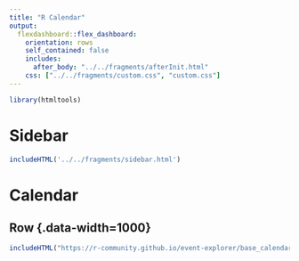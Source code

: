 ```yaml
---
title: "R Calendar"
output: 
  flexdashboard::flex_dashboard:
    orientation: rows
    self_contained: false
    includes:
      after_body: "../../fragments/afterInit.html"
    css: ["../../fragments/custom.css", "custom.css"]
---
```


```r
library(htmltools)
```

Sidebar {.sidebar data-width=200}
=====================================

```r
includeHTML('../../fragments/sidebar.html')
```

Calendar
=====================================

Row {.data-width=1000}
-------------------------------------

```r
includeHTML("https://r-community.github.io/event-explorer/base_calendar.html")
```

